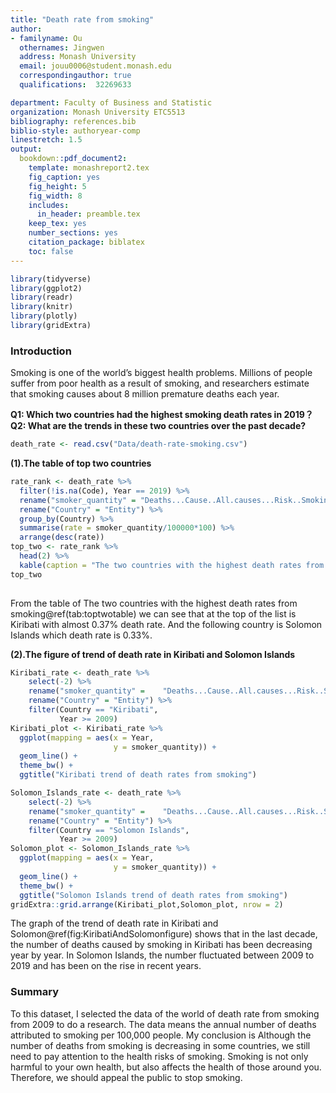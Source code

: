 ```yaml
---
title: "Death rate from smoking"
author:
- familyname: Ou
  othernames: Jingwen
  address: Monash University
  email: jouu0006@student.monash.edu
  correspondingauthor: true
  qualifications:  32269633

department: Faculty of Business and Statistic
organization: Monash University ETC5513 
bibliography: references.bib
biblio-style: authoryear-comp
linestretch: 1.5
output:
  bookdown::pdf_document2:
    template: monashreport2.tex
    fig_caption: yes
    fig_height: 5
    fig_width: 8
    includes:
      in_header: preamble.tex
    keep_tex: yes
    number_sections: yes
    citation_package: biblatex
    toc: false
---
```


```r
library(tidyverse)
library(ggplot2)
library(readr)
library(knitr)
library(plotly)
library(gridExtra)
```

\clearpage

### Introduction
Smoking is one of the world's biggest health problems. Millions of people suffer from poor health as a result of smoking, and researchers estimate that smoking causes about 8 million premature deaths each year.

**Q1: Which two countries had the highest smoking death rates in 2019？** **Q2: What are the trends in these two countries over the past decade?**

```r
death_rate <- read.csv("Data/death-rate-smoking.csv")
```

**(1).The table of top two countries**

```r
rate_rank <- death_rate %>%
  filter(!is.na(Code), Year == 2019) %>%
  rename("smoker_quantity" = "Deaths...Cause..All.causes...Risk..Smoking...Sex..Both...Age..Age.standardized..Rate.") %>%
  rename("Country" = "Entity") %>%
  group_by(Country) %>% 
  summarise(rate = smoker_quantity/100000*100) %>%
  arrange(desc(rate))
top_two <- rate_rank %>%
  head(2) %>%
  kable(caption = "The two countries with the highest death rates from smoking")
top_two
  
```

From the table of The two countries with the highest death rates from smoking\@ref(tab:toptwotable) we can see that at the top of the list is Kiribati with almost 0.37% death rate. And the following country is Solomon Islands which death rate is 0.33%.

**(2).The figure of trend of death rate in Kiribati and Solomon Islands**

```r
Kiribati_rate <- death_rate %>% 
    select(-2) %>% 
    rename("smoker_quantity" =    "Deaths...Cause..All.causes...Risk..Smoking...Sex..Both...Age..Age.standardized..Rate.") %>%
    rename("Country" = "Entity") %>%
    filter(Country == "Kiribati",
           Year >= 2009)
Kiribati_plot <- Kiribati_rate %>%
  ggplot(mapping = aes(x = Year, 
                       y = smoker_quantity)) +
  geom_line() +
  theme_bw() +
  ggtitle("Kiribati trend of death rates from smoking")

Solomon_Islands_rate <- death_rate %>% 
    select(-2) %>% 
    rename("smoker_quantity" =    "Deaths...Cause..All.causes...Risk..Smoking...Sex..Both...Age..Age.standardized..Rate.") %>%
    rename("Country" = "Entity") %>%
    filter(Country == "Solomon Islands",
           Year >= 2009)
Solomon_plot <- Solomon_Islands_rate %>%
  ggplot(mapping = aes(x = Year, 
                       y = smoker_quantity)) +
  geom_line() +
  theme_bw() +
  ggtitle("Solomon Islands trend of death rates from smoking")
gridExtra::grid.arrange(Kiribati_plot,Solomon_plot, nrow = 2)
```

The graph of the trend of death rate in Kiribati and Solomon\@ref(fig:KiribatiAndSolomonfigure) shows that in the last decade, the number of deaths caused by smoking in Kiribati has been decreasing year by year. In Solomon Islands, the number fluctuated between 2009 to 2019 and has been on the rise in recent years.

### Summary 

To this dataset, I selected the data of the world of death rate from smoking from 2009 to do a research. The data means the annual number of deaths attributed to smoking per 100,000 people. My conclusion is Although the number of deaths from smoking is decreasing in some countries, we still need to pay attention to the health risks of smoking. Smoking is not only harmful to your own health, but also affects the health of those around you. Therefore, we should appeal the public to stop smoking.